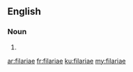 ==English==

===Noun===
{{head|en|noun plural form}}

# {{plural of|filaria|lang=en}}

[[ar:filariae]]
[[fr:filariae]]
[[ku:filariae]]
[[my:filariae]]